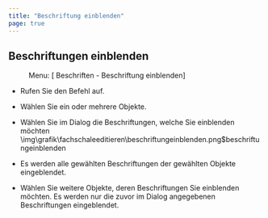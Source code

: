 ```yaml
---
title: "Beschriftung einblenden"
page: true
---
```

## Beschriftungen einblenden
 <Menu> Menu: [ Beschriften - Beschriftung einblenden] </Menu> 


- Rufen Sie den Befehl auf.

- W&#228;hlen Sie ein oder mehrere Objekte.

- W&#228;hlen Sie im Dialog die Beschriftungen, welche Sie einblenden m&#246;chten<Image>\img\grafik\fachschaleeditieren\beschriftungeinblenden.png$beschriftungeinblenden</Image>

- Es werden alle gew&#228;hlten Beschriftungen der gew&#228;hlten Objekte eingeblendet.

- W&#228;hlen Sie weitere Objekte, deren Beschriftungen Sie einblenden m&#246;chten. Es werden nur die zuvor im Dialog angegebenen Beschriftungen eingeblendet.



